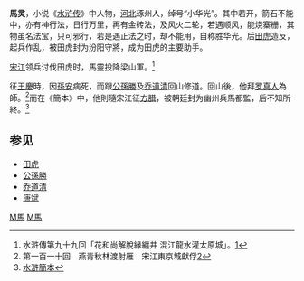 
{{水浒人物 |
 人物姓名 = 马灵|
 座次 =  |
 星名 =  |
 绰号 = 小华光<br> 神驹子|
 身份 = [[田虎|田虎]]的法师 |
 使用兵器 =  方天戟，金砖|
 梁山职司 =  |
 出场回目 = 099 |
 赞诗 = 
金盗金甲紫袍新，<br>手执砖枪貌似神，<br>脚踏风轮行万里，<br>马灵原是得传人。
|}}

'''馬灵'''，小说《[[水浒传|水浒传]]》中人物，[[河北|河北]]琢州人，绰号“小华光”。其中若开，箭石不能中，亦有神行法，日行万里，再有金砖法，及风火二轮，若遇顺风，能烧寨栅，其物虽名法宝，只可邪行，若是遇正法之时，却不能用，自称胜华光。后[[田虎|田虎]]造反，起兵作乱，被田虎封为汾阳守將，成为田虎的主要助手。

[[宋江|宋江]]领兵讨伐田虎时，馬靈投降梁山軍。<ref>水滸傳第九十九回「花和尚解脫緣纏井 混江龍水灌太原城」。[https://zh.m.wikisource.org/wiki/%E6%B0%B4%E6%BB%B8%E5%82%B3_(120%E5%9B%9E%E6%9C%AC)/%E7%AC%AC099%E5%9B%9E]</ref>

征[[王慶|王慶]]時，因[[孫安|孫安]]病死，而跟[[公孫勝|公孫勝]]及[[乔道清|乔道清]]回山修道。回山後，他拜[[罗真人|罗真人]]為師。<ref>第一百一十回　燕青秋林渡射雁　宋江東京城獻俘[https://zh.m.wikisource.org/wiki/%E6%B0%B4%E6%BB%B8%E5%82%B3_(120%E5%9B%9E%E6%9C%AC)/%E7%AC%AC110%E5%9B%9E]</ref>而在《簡本》中，他則隨宋江征[[方腊|方腊]]，被朝廷封为幽州兵馬都監，后不知所終。<ref>[http://www.guoxue123.com/xiaosuo/jd/shzyzz/index.htm 水滸簡本]</ref>
==参见==
*[[田虎|田虎]]
*[[公孫勝|公孫勝]]
*[[乔道清|乔道清]]
*[[唐斌|唐斌]]


[[Category:水浒传人物|M馬]]
[[Category:乔姓|M馬]]